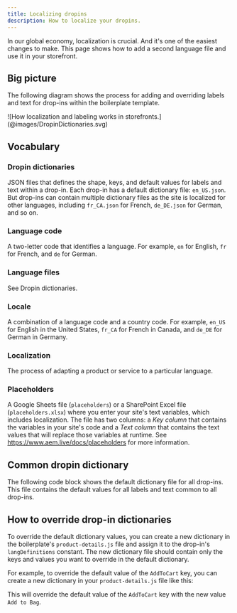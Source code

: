 ```yaml
---
title: Localizing dropins
description: How to localize your dropins.
---
```



In our global economy, localization is crucial. And it's one of the easiest changes to make. This page shows how to add a second language file and use it in your storefront.

## Big picture

The following diagram shows the process for adding and overriding labels and text for drop-ins within the boilerplate template.

<Diagram caption="How localization and labeling works in storefronts.">
  ![How localization and labeling works in storefronts.](@images/DropinDictionaries.svg)
</Diagram>

## Vocabulary

<Vocabulary>

### Dropin dictionaries

JSON files that defines the shape, keys, and default values for labels and text within a drop-in. Each drop-in has a default dictionary file: `en_US.json`. But drop-ins can contain multiple dictionary files as the site is localized for other languages, including `fr_CA.json` for French, `de_DE.json` for German, and so on.

### Language code

A two-letter code that identifies a language. For example, `en` for English, `fr` for French, and `de` for German.

### Language files

See Dropin dictionaries.

### Locale

A combination of a language code and a country code. For example, `en_US` for English in the United States, `fr_CA` for French in Canada, and `de_DE` for German in Germany.

### Localization

The process of adapting a product or service to a particular language.

### Placeholders

A Google Sheets file (`placeholders`) or a SharePoint Excel file (`placeholders.xlsx`) where you enter your site's text variables, which includes localization. The file has two columns: a _Key column_ that contains the variables in your site's code and a _Text column_ that contains the text values that will replace those variables at runtime. See https://www.aem.live/docs/placeholders for more information.

</Vocabulary>

## Common dropin dictionary

The following code block shows the default dictionary file for all drop-ins. This file contains the default values for all labels and text common to all drop-ins.

<CodeImport code={dictionary} title="Common Dropin Dictionary" lang="typescript" frame="none" />

## How to override drop-in dictionaries

To override the default dictionary values, you can create a new dictionary in the boilerplate's `product-details.js` file and assign it to the drop-in's `langDefinitions` constant. The new dictionary file should contain only the keys and values you want to override in the default dictionary.

For example, to override the default value of the `AddToCart` key, you can create a new dictionary in your `product-details.js` file like this:

This will override the default value of the `AddToCart` key with the new value `Add to Bag`.
